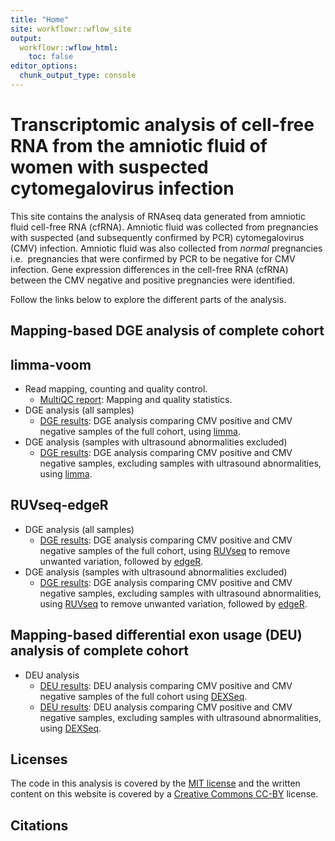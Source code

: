 ```yaml
---
title: "Home"
site: workflowr::wflow_site
output:
  workflowr::wflow_html:
    toc: false
editor_options:
  chunk_output_type: console
---
```


Transcriptomic analysis of cell-free RNA from the amniotic fluid of women with suspected cytomegalovirus infection
==================================================================================================================  

This site contains the analysis of RNAseq data generated from amniotic fluid 
cell-free RNA (cfRNA). Amniotic fluid was collected from pregnancies with 
suspected (and subsequently confirmed by PCR) cytomegalovirus 
(CMV) infection. Amniotic fluid was also collected from *normal* pregnancies i.e. 
pregnancies that were confirmed by PCR to be negative for CMV infection. Gene 
expression differences in the cell-free RNA (cfRNA) between the CMV 
negative and positive pregnancies were identified. 

Follow the links below to explore the different parts of the analysis. 

<!-- Pseudoalignment-based differential gene expression (DGE) analysis of **pilot** data -->
<!-- ----------------------------------------------------------------------------------- -->

<!-- * Pseudoalignment and quality control. -->
<!--     * [MultiQC report](multiqc_report.html): Pseudoalignment and quality statistics. -->

<!-- * DGE analysis (all samples) -->
<!--     * [DGE results](salmon-limma-voom.html): This is the initial  -->
<!--     analysis comparing CMV positive and CMV negative samples. Following quality  -->
<!--     control and normalisation, we preformed a differential expression analysis  -->
<!--     between CMV positive and CMV negative samples using -->
<!--     [limma](https://bioconductor.org/packages/release/bioc/html/limma.html). -->

<!-- * DGE analysis (samples with ultrasound abnormalities excluded) -->
<!--     * [DGE results](salmon-limma-voom-exclude-CMV11.html):  -->
<!--     This is the initial analysis comparing CMV positive and CMV negative samples.  -->
<!--     Following quality control and normalisation, we preformed a differential  -->
<!--     expression analysis between CMV positive and CMV negative samples using -->
<!--     [limma](https://bioconductor.org/packages/release/bioc/html/limma.html), but  -->
<!--     excluding samples that had an ultrasound abnormality. -->

<!-- * DGE analysis (all samples) -->
<!--     * [DGE results](salmon-ruvseq-edgeR.html): Following quality control and  -->
<!--     normalisation, we preformed a differential expression analysis between CMV  -->
<!--     positive and CMV negative samples, using -->
<!--     [RUVseq](https://bioconductor.org/packages/release/bioc/html/RUVSeq.html) to  -->
<!--     remove unwanted variation, followed by [edgeR](https://bioconductor.org/packages/release/bioc/html/edgeR.html).  -->

Mapping-based DGE analysis of **complete** cohort
-------------------------------------------------
## limma-voom
* Read mapping, counting and quality control.
    * [MultiQC report](multiqc_report.html): Mapping and quality statistics.

* DGE analysis (all samples)
    * [DGE results](STAR-FC-all.html): DGE analysis comparing 
    CMV positive and CMV negative samples of the full cohort, using
    [limma](https://bioconductor.org/packages/release/bioc/html/limma.html).

* DGE analysis (samples with ultrasound abnormalities excluded)
    * [DGE results](STAR-FC-exclude-US-ab.html): 
    DGE analysis comparing CMV positive and CMV negative samples, excluding 
    samples with ultrasound abnormalities, using 
    [limma](https://bioconductor.org/packages/release/bioc/html/limma.html).

## RUVseq-edgeR    
* DGE analysis (all samples)
    * [DGE results](STAR-FC-RUV-all.html): DGE analysis comparing 
    CMV positive and CMV negative samples of the full cohort, using
    [RUVseq](https://bioconductor.org/packages/release/bioc/html/RUVSeq.html) to 
    remove unwanted variation, followed by [edgeR](https://bioconductor.org/packages/release/bioc/html/edgeR.html).

* DGE analysis (samples with ultrasound abnormalities excluded)
    * [DGE results](STAR-FC-RUV-exclude-US-ab.html): 
    DGE analysis comparing CMV positive and CMV negative samples, excluding 
    samples with ultrasound abnormalities, using 
    [RUVseq](https://bioconductor.org/packages/release/bioc/html/RUVSeq.html) to 
    remove unwanted variation, followed by [edgeR](https://bioconductor.org/packages/release/bioc/html/edgeR.html).


Mapping-based differential exon usage (DEU) analysis of **complete** cohort
---------------------------------------------------------------------------

* DEU analysis
    * [DEU results](STAR-DEXSeq.html): DEU analysis comparing CMV positive and 
    CMV negative samples of the full cohort using [DEXSeq](https://bioconductor.org/packages/3.13/bioc/html/DEXSeq.html).
    * [DEU results](STAR-DEXSeq-exclude-US-ab.html): DEU analysis comparing CMV 
    positive and CMV negative samples, excluding samples with ultrasound 
    abnormalities, using [DEXSeq](https://bioconductor.org/packages/3.13/bioc/html/DEXSeq.html).


Licenses
--------
The code in this analysis is covered by the [MIT license][mit] and the written
content on this website is covered by a [Creative Commons CC-BY][cc] license.


Citations
---------


[mit]: https://choosealicense.com/licenses/mit/ "MIT License"
[cc]: https://choosealicense.com/licenses/cc-by-4.0/ "CC-BY License"
